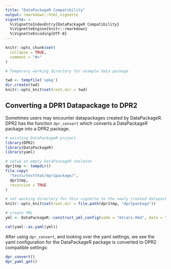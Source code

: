 ```yaml
---
title: "DataPackageR Compatibility"
output: rmarkdown::html_vignette
vignette: >
  %\VignetteIndexEntry{DataPackageR Compatibility}
  %\VignetteEngine{knitr::rmarkdown}
  %\VignetteEncoding{UTF-8}
---
```


```r
knitr::opts_chunk$set(
  collapse = TRUE,
  comment = "#>"
)

# Temporary working directory for example data package

twd <- tempfile('vpkg')
dir.create(twd)
knitr::opts_knit$set(root.dir = twd)
```

## Converting a DPR1 Datapackage to DPR2

Sometimes users may encounter datapackages created by DataPackageR. DPR2 has the function `dpr_convert` which converts a DataPackageR package into a DPR2 package.

```r
# existing DataPackageR project
library(DPR2)
library(DataPackageR)
library(yaml)

# setup an empty DataPackageR skeleton
dpr1tmp <- tempdir()
file.copy(
  "tests/testthat/dpr1package/",
  dpr1tmp,
  recursive = TRUE
)

# set working directory for this vignette to the newly created datapackage
knitr::opts_knit$set(root.dir = file.path(dpr1tmp, "dpr1package"))

# create YML
yml <- DataPackageR::construct_yml_config(code = "mtcars.Rmd", data = "mtcars_mod")

cat(yaml::as.yaml(yml))
```

After using `dpr_convert`, and looking over the yaml settings, we see the yaml configuration for the DataPackageR package is converted to DPR2 compatible settings:

```r
dpr_convert()
dpr_yaml_get()
```
